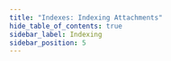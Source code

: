 ```yaml
---
title: "Indexes: Indexing Attachments"
hide_table_of_contents: true
sidebar_label: Indexing
sidebar_position: 5
---
```





<LanguageSwitcher supportedLanguages={supportedLanguages} />

<LanguageContent language="csharp">
   <IndexingCsharp />
</LanguageContent>

<LanguageContent language="java">
   <IndexingJava />
</LanguageContent>

<LanguageContent language="nodejs">
   <IndexingNodejs />
</LanguageContent>


<!---
### Document Extensions
- [What are Attachments](../../document-extensions/attachments/what-are-attachments)

### Indexes
- [What are Indexes](../../indexes/what-are-indexes)


-->